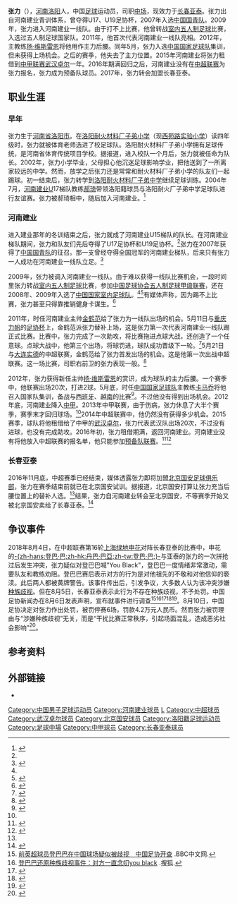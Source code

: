 {{noteTA|G1=足球
|1=zh-hans:卡马乔;zh-hk:甘馬曹;}}
{{Football player infobox
| playername = 张力
| image =
| fullname = 张力
| height = {{convert|1.75|m}}
| nickname =
| dateofbirth = {{Birth date and age|year=1989|month=8|day=6}}
| cityofbirth = [[河南省|河南省]][[洛阳市|洛阳市]]
| countryofbirth = {{flagicon|CHN}}[[中国|中国]]
| currentclub = [[长春亚泰|长春亚泰]]
| clubnumber = 27
| position = [[中场|中场]]
| youthyears = 2004－2008
| youthclubs = [[河南建业|河南建业]]
| years1 = 2009－2016
| clubs1 = [[河南建业|河南建业]]
| caps1 = 42
| goals1 = 2
| years2 = 2015
| clubs2 = → [[武汉卓尔|武汉卓尔]] (租借)	
| caps2 = 20
| goals2 = 0
| years3 = 2017－
| clubs3 = [[长春亚泰|长春亚泰]]
| caps3 = 
| goals3 = 
| nationalyears =
| nationalteam =
| nationalcaps(goals) =
| pcupdate = 2016年11月22日 (二) 07:09 (UTC)
| ntupdate = 2016年11月22日 (二) 07:09 (UTC)
| manageryears =
| managerclubs =
}}
'''张力'''（{{bd|1989年|8月6日|catIdx=Z}}），[[河南|河南]][[洛阳|洛阳]]人，中国[[足球|足球]]运动员，司职[[中场|中场]]，现效力于[[长春亚泰|长春亚泰]]。张力出自河南建业青训体系，曾夺得U17、U19足协杯，2007年入选[[中国国青队|中国国青队]]。2009年，张力进入河南建业一线队。由于打不上比赛，他曾转战[[室内五人制足球|室内五人制足球]]比赛，入选过五人制足球国家队。2011年，他首次代表河南建业一线队亮相。2012年，主教练[[扬·维斯雷恩|扬·维斯雷恩]]将他用作主力后腰。同年5月，张力入选[[中国国家足球队|中国国家足球队]]集训，但未获得上场机会。之后的赛季，他失去了主力位置。2015年河南建业将张力租借到[[中甲联赛|中甲联赛]][[武汉卓尔|武汉卓尔]]一年。2016年期满回归之后，河南建业没有在[[中超联赛|中超联赛]]为张力报名，张力成为预备队球员。2017年，张力转会加盟长春亚泰。

== 职业生涯 ==
=== 早年 ===
张力生于[[河南省|河南省]][[洛阳市|洛阳市]]。在[[洛阳耐火材料厂子弟小学|洛阳耐火材料厂子弟小学]]（现[[西苑路实验小学|西苑路实验小学]]）读四年级时，张力就被体育老师选进了校足球队。洛阳耐火材料厂子弟小学拥有足球传统，是河南省体育传统项目学校。据报道，进入校队一个月后，张力就被任命为队长。2002年，张力小学毕业，父母担心他沉迷足球影响学业，把他送到了一所离家较远的中学。然而，放学之后张力还是常常和耐火材料厂子弟小学的队友们一起踢球。初一结束后，张力转学到[[洛阳耐火材料厂子弟中学|洛阳耐火材料厂子弟中学]]继续足球训练。2004年7月，[[河南建业|河南建业]]U17梯队教练[[郝琦|郝琦]]带领洛阳籍球员与洛阳耐火厂子弟中学足球队进行友谊赛。张力被郝琦相中，随后加入河南建业。<ref name=qq>{{cite news|title=卡家军跳级生都是励志哥！ 张力曾栖身五人制|url=http://sports.qq.com/a/20120528/000481.htm|accessdate=2016-11-22|work=足球|date=2012-05-28|archive-date=2019-11-12|archive-url=https://web.archive.org/web/20191112081001/https://sports.qq.com/a/20120528/000481.htm|dead-url=no}}</ref>

=== 河南建业 ===
进入建业那年的冬训结束之后，张力就成了河南建业U15梯队的队长。在河南建业梯队期间，张力和队友们先后夺得了U17足协杯和U19足协杯。<ref name=qq/>张力在2007年获得了[[中国国青队|中国国青队]]的征召。那一支曾经夺得全国冠军的河南建业梯队，后来只有张力一人成功在河南建业一线队立足。<ref>{{cite news|title=建业昔日冠军梯队只剩1人坚守 6年中超仅他来自梯队|url=http://sports.sina.com.cn/j/2012-09-03/09556212137.shtml|accessdate=2016-11-22|work=大河网-河南商报|date=2012-09-03|archive-date=2019-08-18|archive-url=https://web.archive.org/web/20190818183524/http://sports.sina.com.cn/j/2012-09-03/09556212137.shtml|dead-url=no}}</ref>

2009年，张力被调入河南建业一线队。由于难以获得一线队比赛机会，一段时间里张力转战[[室内五人制足球|室内五人制足球]]比赛，参加[[中国足球协会五人制足球甲级联赛|中国足球协会五人制足球甲级联赛]]，还在2008年、2009年入选了[[中国国家室内足球队|中国国家室内足球队]]。<ref name=qq/><ref>{{cite news|title=河南建业五人制足球队简介|url=http://sports.qq.com/a/20110921/000327.htm|accessdate=2016-11-22|agency=腾讯体育|date=2011-09-21|archive-date=2019-11-08|archive-url=https://web.archive.org/web/20191108090024/https://sports.qq.com/a/20110921/000327.htm|dead-url=no}}</ref>有媒体声称，因为踢不上比赛，张力甚至只得靠推销健身卡谋生。<ref name=yg>{{cite news|title=一个也不能有|url=http://sports.ifeng.com/gundongxinwen/detail_2014_03/24/35058631_0.shtml|accessdate=2016-11-22|work=大河网|date=2014-03-24|archive-date=2019-08-16|archive-url=https://web.archive.org/web/20190816081506/http://sports.ifeng.com/gundongxinwen/detail_2014_03/24/35058631_0.shtml|dead-url=no}}</ref>

2011年，时任河南建业主帅[[金鹤范|金鹤范]]给了张力为一线队出场的机会。5月11日与[[重庆力帆|重庆力帆]]的[[2011年中国足协杯|足协杯]]上，金鹤范派张力替补上场，这是张力第一次代表河南建业一线队踢正式比赛。比赛中，张力完成了一次助攻，将比赛拖进点球大战，还创造了一个任意球。点球大战中，他第三个出场，将球罚进，球队成功晋级下一轮。<ref>{{cite news|title=建业足协赢赛季首胜 奇兵张力让金鹤范眼前一亮|url=http://sports.163.com/11/0512/04/73QVCU9S00051C89.html|accessdate=2016-11-22|work=大河网-大河报|date=2011-05-12|archive-url=https://web.archive.org/web/20161122223125/http://sports.163.com/11/0512/04/73QVCU9S00051C89.html|archive-date=2016-11-22|dead-url=yes}}</ref>5月21日与[[大连实德|大连实德]]的中超联赛，金鹤范给了张力首发出场的机会。这是他第一次出战中超联赛。这一场比赛，司职右前卫的张力表现一般。<ref>{{cite news|title=金鹤范放弃快马上小将 张力中超首秀有负恩师|url=http://sports.163.com/11/0521/22/74K43JS900051C89.html|accessdate=2016-11-22|work=网易体育|date=2011-05-21|archive-date=2019-08-20|archive-url=https://web.archive.org/web/20190820111520/http://sports.163.com/11/0521/22/74K43JS900051C89.html|dead-url=no}}</ref>

2012年，张力获得新任主帅[[扬·维斯雷恩|扬·维斯雷恩]]的赏识，成为球队的主力后腰。一个赛季中，他联赛出场20次，打进2球。5月底，时任[[中国国家足球队|中国国家足球队]]主教练[[卡马乔|卡马乔]]将他召入国家队集训，备战与[[西班牙国家足球队|西班牙]]、[[越南国家足球队|越南]]的比赛<ref>{{cite news|title=新一届国家队大名单出炉建业队小将张力首次入选|url=http://news.163.com/12/0525/03/82AP7HFD00014AED.html|accessdate=2016-11-22|work=郑州日报|date=2012-05-25|archive-url=https://web.archive.org/web/20161123052559/http://news.163.com/12/0525/03/82AP7HFD00014AED.html|archive-date=2016-11-23|dead-url=yes}}</ref>。不过他没有得到出场机会。2012年底，河南建业降入[[中甲|中甲]]。2013年中甲联赛，由于伤病，张力休息了大半个赛季，赛季末才回归球场。<ref name=yg/>2014年中超联赛中，他仍然没有获得多少机会。2015赛季，球队将他租借给了中甲的[[武汉卓尔|武汉卓尔]]，张力代表武汉队出场20次，不过没有进球，也没有完成助攻。2016年初，张力租借期满，返回河南建业。河南建业没有将他放入中超联赛的报名单，他只能参加[[中国足球超级联赛预备队联赛|预备队联赛]]。<ref name=bjd>{{cite news|title=国安引进河南建业中场张力|url=http://news.xinhuanet.com/local/2016-11/22/c_129372672.htm|accessdate=2016-11-22|work=北京日报|date=2016-11-22|archive-date=2017-03-05|archive-url=https://web.archive.org/web/20170305070847/http://news.xinhuanet.com/local/2016-11/22/c_129372672.htm|dead-url=no}}</ref><ref>{{cite news|title=揭秘国安新援张力 曾入选国足定位替补|url=http://www.lesports.com/news/926778019.html|accessdate=2016-11-22|work=乐视体育|date=2016-11-21|archive-date=2019-08-19|archive-url=https://web.archive.org/web/20190819045154/http://www.lesports.com/news/926778019.html|dead-url=yes}}</ref>

=== 长春亚泰 ===
2016年11月底，中超赛季已经结束，媒体透露张力即将加盟[[北京国安足球俱乐部|北京国安足球俱乐部]]，张力在赛季结束前就已在北京国安试训。据报道，北京国安打算让张力充当后腰位置上的替补人选。<ref name=bjd/>结果，张力自河南建业转会至北京国安，不等赛季开始又被北京国安卖给了长春亚泰。<ref>{{cite news|title=2017中超球队转会一览：仅两队保留四名外援|url=http://www.dongqiudi.com/article/290352|accessdate=2017-03-13|work=懂球帝|date=2017-03-01|archive-date=2017-03-13|archive-url=https://web.archive.org/web/20170313214754/http://www.dongqiudi.com/article/290352|dead-url=no}}</ref>

==争议事件==
2018年8月4日，在中超联赛第16轮[[上海绿地申花|上海绿地申花]]对阵长春亚泰的比赛中，申花的[[丹巴·巴亞|-{zh-hans:登巴·巴;zh-hk:丹巴·巴亞;zh-tw:登巴·巴;}-]]与亚泰的张力的一次拼抢过后发生冲突，张力疑似对登巴巴喊"You Black"，登巴巴一度情绪非常激动，需要队友和教练劝阻。登巴巴赛后表示对方的行为是对他祖先的不敬和对他信仰的亵渎。此后两人都被黄牌警告。该事件传出后，引发争议，大多数人认为该冲突涉嫌[[种族歧视|种族歧视]]。但在8月5日，长春亚泰表示此行为不存在种族歧视，不予处罚。中国足协新闻办在8月6日发表声明，宣布就事件进行调查<ref>[https://www.bbc.com/zhongwen/simp/sports-45080057 前英超球员登巴巴在中国球场疑似被歧视　中国足协开查] {{Wayback|url=https://www.bbc.com/zhongwen/simp/sports-45080057 |date=20180816133811 }}.BBC中文网.</ref><ref>[http://www.sohu.com/a/245460627_701832 登巴巴还原种族歧视事件：对方一直念叨you black] {{Wayback|url=http://www.sohu.com/a/245460627_701832 |date=20180806145609 }}.搜狐.</ref><ref>{{cite news|title=亚泰张力疑对申花外援登巴巴种族歧视？足协：启动调查，举行听证会|url=https://www.guancha.cn/sports/2018_08_06_467081.shtml|accessdate=2018-08-07|work=观察者网综合|date=2018-08-06|archive-date=2020-07-26|archive-url=https://web.archive.org/web/20200726185559/https://www.guancha.cn/sports/2018_08_06_467081.shtml|dead-url=no}}</ref><ref>{{cite news|title=亚泰：张力行为不涉及种族歧视 球队不会处罚他|url=https://sports.qq.com/a/20180806/004328.htm|accessdate=2018-08-07|work=体坛周报|date=2018-08-06|archive-date=2021-06-29|archive-url=https://web.archive.org/web/20210629215651/https://sports.qq.com/a/20180806/004328.htm|dead-url=no}}</ref><ref>{{cite news|title=登巴巴、政治正确与种族歧视|url=https://www.dw.com/zh/登巴巴政治正确与种族歧视/a-44969917?&zhongwen=simp|accessdate=2018-08-07|work=德国之声|date=2018-08-06|archive-date=2019-08-19|archive-url=https://web.archive.org/web/20190819175920/https://www.dw.com/zh/%E7%99%BB%E5%B7%B4%E5%B7%B4%E6%94%BF%E6%B2%BB%E6%AD%A3%E7%A1%AE%E4%B8%8E%E7%A7%8D%E6%97%8F%E6%AD%A7%E8%A7%86/a-44969917?&zhongwen=simp|dead-url=no}}</ref>。8月10日，中国足协决定对张力作出处罚，被罚停赛6场，罚款4.2万元人民币。然而张力被罚理由与“涉嫌种族歧视”无关，而是“干扰比赛正常秩序，引起场面混乱，造成恶劣社会影响”<ref>{{cite news|title=三球员被重罚 张力未被认定“涉及种族歧视”|url=http://sports.people.com.cn/n1/2018/0811/c22134-30222869.html|accessdate=2018-08-11|work=广州日报|date=2018-08-11|archive-date=2018-08-11|archive-url=https://web.archive.org/web/20180811163730/http://sports.people.com.cn/n1/2018/0811/c22134-30222869.html|dead-url=no}}</ref>。

== 参考资料 ==
{{reflist}}

== 外部链接 ==
* {{sinaweibo|2328658855|张力}}

{{2009年河南建业名单}}
{{2011年中超分类名单河南}}
{{2012年中超分类名单河南}}
{{2013年中甲分类名单河南}}
{{2014年中超分类名单河南}}
{{2015年中甲分类名单武汉}}
{{2017年中超分类名单长春}}
{{2018年中超分类名单长春}}

{{DEFAULTSORT:ZHANG Li}}

[[Category:中国男子足球运动员|Category:中国男子足球运动员]]
[[Category:河南建业球员|Category:河南建业球员]]
[[Category:张姓|L]]
[[Category:中超球员|Category:中超球员]]
[[Category:武汉卓尔球员|Category:武汉卓尔球员]]
[[Category:北京国安球员|Category:北京国安球员]]
[[Category:洛阳籍足球运动员|Category:洛阳籍足球运动员]]
[[Category:足球中場|Category:足球中場]]
[[Category:中甲球员|Category:中甲球员]]
[[Category:长春亚泰球员|Category:长春亚泰球员]]